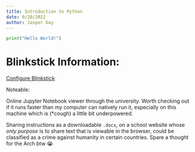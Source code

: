 ```yaml
---
title: Introduction to Python
date: 9/20/2022
author: Jasper Day
---
```


```python
print("Hello World!")
```

# Blinkstick Information:

[Configure Blinkstick](Code/configure_blinkstick.py)

Noteable:

Online Jupyter Notebook viewer through the university. Worth checking out if it runs faster than my computer can natively run it, especially on this machine which is (\*cough) a little bit underpowered. 

:::{.callout-note}
Sharing instructions as a downloadable `.docx`, on a school website whose *only purpose* is to share text that is viewable in the browser, could be classified as a crime against humanity in certain countries. Spare a thought for the Arch btw 😭
:::

